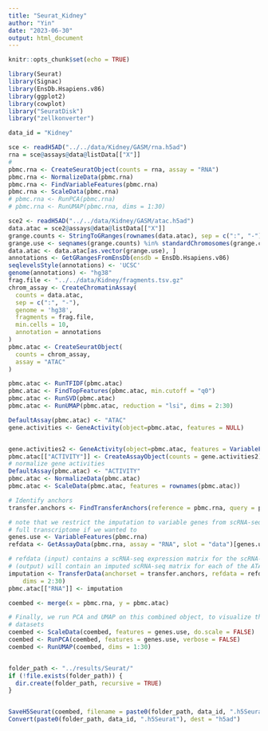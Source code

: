 ---
title: "Seurat_Kidney"
author: "Yin"
date: "2023-06-30"
output: html_document
---

```{r setup, include=FALSE}
knitr::opts_chunk$set(echo = TRUE)
```


```{r}
library(Seurat)
library(Signac)
library(EnsDb.Hsapiens.v86)
library(ggplot2)
library(cowplot)
library("SeuratDisk")
library("zellkonverter")

data_id = "Kidney"

sce <- readH5AD("../../data/Kidney/GASM/rna.h5ad")
rna = sce@assays@data@listData[["X"]]
# 
pbmc.rna <- CreateSeuratObject(counts = rna, assay = "RNA")
pbmc.rna <- NormalizeData(pbmc.rna)
pbmc.rna <- FindVariableFeatures(pbmc.rna)
pbmc.rna <- ScaleData(pbmc.rna)
# pbmc.rna <- RunPCA(pbmc.rna)
# pbmc.rna <- RunUMAP(pbmc.rna, dims = 1:30)

sce2 <- readH5AD("../../data/Kidney/GASM/atac.h5ad")
data.atac = sce2@assays@data@listData[["X"]]
grange.counts <- StringToGRanges(rownames(data.atac), sep = c(":", "-"))
grange.use <- seqnames(grange.counts) %in% standardChromosomes(grange.counts)
data.atac <- data.atac[as.vector(grange.use), ]
annotations <- GetGRangesFromEnsDb(ensdb = EnsDb.Hsapiens.v86)
seqlevelsStyle(annotations) <- 'UCSC'
genome(annotations) <- "hg38"
frag.file <- "../../data/Kidney/fragments.tsv.gz"
chrom_assay <- CreateChromatinAssay(
  counts = data.atac,
  sep = c(":", "-"),
  genome = 'hg38',
  fragments = frag.file,
  min.cells = 10,
  annotation = annotations
)
pbmc.atac <- CreateSeuratObject(
  counts = chrom_assay,
  assay = "ATAC"
)

pbmc.atac <- RunTFIDF(pbmc.atac)
pbmc.atac <- FindTopFeatures(pbmc.atac, min.cutoff = "q0")
pbmc.atac <- RunSVD(pbmc.atac)
pbmc.atac <- RunUMAP(pbmc.atac, reduction = "lsi", dims = 2:30)

DefaultAssay(pbmc.atac) <- "ATAC"
gene.activities <- GeneActivity(object=pbmc.atac, features = NULL)


gene.activities2 <- GeneActivity(object=pbmc.atac, features = VariableFeatures(pbmc.rna))
pbmc.atac[["ACTIVITY"]] <- CreateAssayObject(counts = gene.activities2)
# normalize gene activities
DefaultAssay(pbmc.atac) <- "ACTIVITY"
pbmc.atac <- NormalizeData(pbmc.atac)
pbmc.atac <- ScaleData(pbmc.atac, features = rownames(pbmc.atac))
```

```{r}
# Identify anchors
transfer.anchors <- FindTransferAnchors(reference = pbmc.rna, query = pbmc.atac, features = VariableFeatures(object = pbmc.rna), reference.assay = "RNA", query.assay = "ACTIVITY", reduction = "cca")
```


```{r}
# note that we restrict the imputation to variable genes from scRNA-seq, but could impute the
# full transcriptome if we wanted to
genes.use <- VariableFeatures(pbmc.rna)
refdata <- GetAssayData(pbmc.rna, assay = "RNA", slot = "data")[genes.use, ]

# refdata (input) contains a scRNA-seq expression matrix for the scRNA-seq cells.  imputation
# (output) will contain an imputed scRNA-seq matrix for each of the ATAC cells
imputation <- TransferData(anchorset = transfer.anchors, refdata = refdata, weight.reduction = pbmc.atac[["lsi"]],
    dims = 2:30)
pbmc.atac[["RNA"]] <- imputation

coembed <- merge(x = pbmc.rna, y = pbmc.atac)

# Finally, we run PCA and UMAP on this combined object, to visualize the co-embedding of both
# datasets
coembed <- ScaleData(coembed, features = genes.use, do.scale = FALSE)
coembed <- RunPCA(coembed, features = genes.use, verbose = FALSE)
coembed <- RunUMAP(coembed, dims = 1:30)


folder_path <- "../results/Seurat/" 
if (!file.exists(folder_path)) {
  dir.create(folder_path, recursive = TRUE)
}


SaveH5Seurat(coembed, filename = paste0(folder_path, data_id, ".h5Seurat"),overwrite=T)
Convert(paste0(folder_path, data_id, ".h5Seurat"), dest = "h5ad")

```

